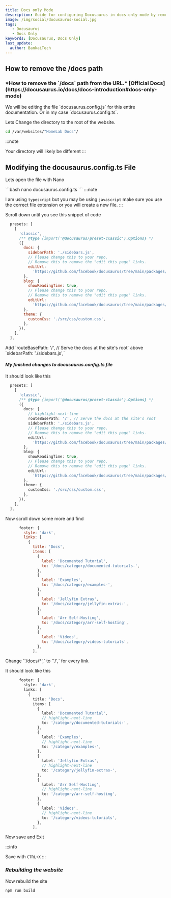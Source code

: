 ```yaml
---
title: Docs only Mode
description: Guide for configuring Docusaurus in docs-only mode by removing the /docs path from URLs and serving documentation at the site root.
image: /img/social/docusaurus-social.jpg
tags:
   - Docusaurus
   - Docs Only
keywords: [Docusaurus, Docs Only]
last_update:
  author: BankaiTech
---
```


## **How to remove the /docs path**

<h3>*How to remove the `/docs` path from the URL.* [Official Docs](https://docusaurus.io/docs/docs-introduction#docs-only-mode)</h3>

<p>We will be editing the file `docusaurus.config.js` for this entire documentation. Or in my case `docusaurus.config.ts`.</p>

<p>Lets Change the directory to the root of the website.</p>

```bash
cd /var/websites/"HomeLab Docs"/
```
:::note

Your directory will likely be different
:::

## **Modifying the docusaurus.config.ts File**

<p>Lets open the file with Nano</p>
```bash
nano docusaurus.config.ts
```
:::note

I am using `typescript` but you may be using `javascript` make sure you use the correct file extension or you will create a new file.
:::

<p>Scroll down until you see this snippet of code</p>

```js
  presets: [
    [
      'classic',
      /** @type {import('@docusaurus/preset-classic').Options} */
      ({
        docs: {
          sidebarPath: './sidebars.js',
          // Please change this to your repo.
          // Remove this to remove the "edit this page" links.
          editUrl:
            'https://github.com/facebook/docusaurus/tree/main/packages/create-docusaurus/templates/shared/',
        },
        blog: {
          showReadingTime: true,
          // Please change this to your repo.
          // Remove this to remove the "edit this page" links.
          editUrl:
            'https://github.com/facebook/docusaurus/tree/main/packages/create-docusaurus/templates/shared/',
        },
        theme: {
          customCss: './src/css/custom.css',
        },
      }),
    ],
  ],
```

<p>Add `routeBasePath: '/', // Serve the docs at the site's root` above `sidebarPath: './sidebars.js',`</p>

#### *My finished changes to docusaurus.config.ts file*

<p>It should look like this</p>

```ts
  presets: [
    [
      'classic',
      /** @type {import('@docusaurus/preset-classic').Options} */
      ({
        docs: {
          // highlight-next-line
          routeBasePath: '/', // Serve the docs at the site's root
          sidebarPath: './sidebars.js',
          // Please change this to your repo.
          // Remove this to remove the "edit this page" links.
          editUrl:
            'https://github.com/facebook/docusaurus/tree/main/packages/create-docusaurus/templates/shared/',
        },
        blog: {
          showReadingTime: true,
          // Please change this to your repo.
          // Remove this to remove the "edit this page" links.
          editUrl:
            'https://github.com/facebook/docusaurus/tree/main/packages/create-docusaurus/templates/shared/',
        },
        theme: {
          customCss: './src/css/custom.css',
        },
      }),
    ],
  ],
```
<p>Now scroll down some more and find</p>

```js
      footer: {
        style: 'dark',
        links: [
          {
            title: 'Docs',
            items: [
              {
                label: 'Documented Tutorial',
                to: '/docs/category/documented-tutorials-',
              },
              {
                label: 'Examples',
                to: '/docs/category/examples-',
              },
              {
                label: 'Jellyfin Extras',
                to: '/docs/category/jellyfin-extras-',
              },
              {
                label: 'Arr Self-Hosting',
                to: '/docs/category/arr-self-hosting',
              },
              {
                label: 'Videos',
                to: '/docs/category/videos-tutorials',
              },
            ],
```

<p>Change `'/docs/*',` to `'/',` for every link</p>
<p>It should look like this</p>

```ts
      footer: {
        style: 'dark',
        links: [
          {
            title: 'Docs',
            items: [
              {
                label: 'Documented Tutorial',
                // highlight-next-line
                to: '/category/documented-tutorials-',
              },
              {
                label: 'Examples',
                // highlight-next-line
                to: '/category/examples-',
              },
              {
                label: 'Jellyfin Extras',
                // highlight-next-line
                to: '/category/jellyfin-extras-',
              },
              {
                label: 'Arr Self-Hosting',
                // highlight-next-line
                to: '/category/arr-self-hosting',
              },
              {
                label: 'Videos',
                // highlight-next-line
                to: '/category/videos-tutorials',
              },
            ],
```

<p>Now save and Exit</p>

:::info

Save with `CTRL+X`
:::

### ***Rebuilding the website***

<p>Now rebuild the site</p>

```bash
npm run build
```

<BuyMeACoffeeButton />
